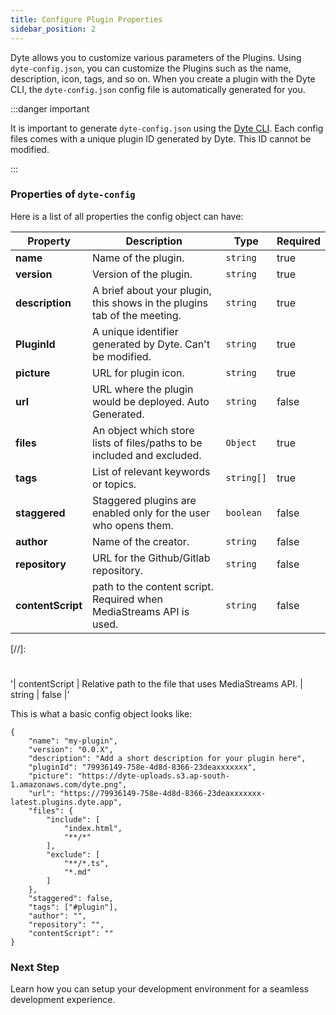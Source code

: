 ```yaml
---
title: Configure Plugin Properties
sidebar_position: 2
---
```


Dyte allows you to customize various parameters of the Plugins. Using
`dyte-config.json`, you can customize the Plugins such as the name, description,
icon, tags, and so on. When you create a plugin with the Dyte CLI, the
`dyte-config.json` config file is automatically generated for you.

:::danger important

It is important to generate `dyte-config.json` using the
[Dyte CLI](https://docs.dyte.io/cli/plugins). Each config files comes with a
unique plugin ID generated by Dyte. This ID cannot be modified.

:::

### Properties of `dyte-config`

Here is a list of all properties the config object can have:

| **Property**      | **Descriptio**n                                                          | **Type**   | **Required** |
| ----------------- | ------------------------------------------------------------------------ | ---------- | ------------ |
| **name**          | Name of the plugin.                                                      | `string`   | true         |
| **version**       | Version of the plugin.                                                   | `string`   | true         |
| **description**   | A brief about your plugin, this shows in the plugins tab of the meeting. | `string`   | true         |
| **PluginId**      | A unique identifier generated by Dyte. Can't be modified.                | `string`   | true         |
| **picture**       | URL for plugin icon.                                                     | `string`   | true         |
| **url**           | URL where the plugin would be deployed. Auto Generated.                  | `string`   | false        |
| **files**         | An object which store lists of files/paths to be included and excluded.  | `Object`   | true         |
| **tags**          | List of relevant keywords or topics.                                     | `string[]` | true         |
| **staggered**     | Staggered plugins are enabled only for the user who opens them.          | `boolean`  | false        |
| **author**        | Name of the creator.                                                     | `string`   | false        |
| **repository**    | URL for the Github/Gitlab repository.                                    | `string`   | false        |
| **contentScript** | path to the content script. Required when MediaStreams API is used.      | `string`   | false        |

[//]:
  #
  '| contentScript | Relative path to the file that uses MediaStreams API. | string | false |'

This is what a basic config object looks like:

```tsx
{
    "name": "my-plugin",
    "version": "0.0.X",
    "description": "Add a short description for your plugin here",
    "pluginId": "79936149-758e-4d8d-8366-23deaxxxxxxx",
    "picture": "https://dyte-uploads.s3.ap-south-1.amazonaws.com/dyte.png",
    "url": "https://79936149-758e-4d8d-8366-23deaxxxxxxx-latest.plugins.dyte.app",
    "files": {
        "include": [
            "index.html",
            "**/*"
        ],
        "exclude": [
            "**/*.ts",
            "*.md"
        ]
    },
    "staggered": false,
    "tags": ["#plugin"],
    "author": "",
    "repository": "",
    "contentScript": ""
}
```

### Next Step

Learn how you can setup your development environment for a seamless development
experience.
